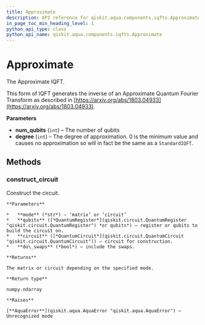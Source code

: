 ```yaml
---
title: Approximate
description: API reference for qiskit.aqua.components.iqfts.Approximate
in_page_toc_min_heading_level: 1
python_api_type: class
python_api_name: qiskit.aqua.components.iqfts.Approximate
---
```


# Approximate

<Class id="qiskit.aqua.components.iqfts.Approximate" isDedicatedPage={true} github="https://github.com/qiskit-community/qiskit-aqua/tree/stable/0.7/qiskit/aqua/components/iqfts/approximate.py" signature="Approximate(num_qubits, degree=0)">
  The Approximate IQFT.

  This form of IQFT generates the inverse of an Approximate Quantum Fourier Transform as described in [https://arxiv.org/abs/1803.04933](https://arxiv.org/abs/1803.04933).

  **Parameters**

  *   **num\_qubits** (`int`) – The number of qubits
  *   **degree** (`int`) – The degree of approximation. 0 is the minimum value and causes no approximation so will in fact be the same as a `StandardIQFT`.

  ## Methods

  ### construct\_circuit

  <Function id="qiskit.aqua.components.iqfts.Approximate.construct_circuit" signature="Approximate.construct_circuit(mode='circuit', qubits=None, circuit=None, do_swaps=True)">
    Construct the circuit.

    **Parameters**

    *   **mode** (*str*) – ‘matrix’ or ‘circuit’
    *   **qubits** ([*QuantumRegister*](qiskit.circuit.QuantumRegister "qiskit.circuit.QuantumRegister") *or qubits*) – register or qubits to build the circuit on.
    *   **circuit** ([*QuantumCircuit*](qiskit.circuit.QuantumCircuit "qiskit.circuit.QuantumCircuit")) – circuit for construction.
    *   **do\_swaps** (*bool*) – include the swaps.

    **Returns**

    The matrix or circuit depending on the specified mode.

    **Return type**

    numpy.ndarray

    **Raises**

    [**AquaError**](qiskit.aqua.AquaError "qiskit.aqua.AquaError") – Unrecognized mode
  </Function>
</Class>

